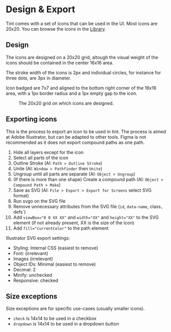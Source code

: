 
<Meta title="Iconography/Design & Export" />

# Design & Export

Tint comes with a set of icons that can be used in the UI. Most icons are 20x20.
You can browse the icons in the
[Library](?path=/docs/iconography-library--docs).

## Design

The icons are designed on a 20x20 grid, altough the visual weight of the icons
should be contained in the center 16x16 area.

The stroke width of the icons is 2px and individual circles, for instance for
three dots, are 3px in diameter.

Icon badged are 7x7 and aligned to the bottom right corner of the 16x16 area,
with a 1px border radius and a 1px empty gap to the icon.

<Figure src={image} alt="The icon grid">
  The 20x20 grid on which icons are designed.
</Figure>

## Exporting icons

This is the process to export an icon to be used in tint. The process is aimed
at Adobe Illustrator, but can be adapted to other tools. Figma is not
recommended as it does not export compound paths as one path.

1. Hide all layers except for the icon
2. Select all parts of the icon
3. Outline Stroke (AI: `Path > Outline Stroke`)
4. Unite (AI: `Window > Pathfinder` then `Unite`)
5. Ungroup until all parts are separate (AI: `Object > Ungroup`)
6. (If there is more than one shape) Create a compound path (AI:
   `Object > Compound Path > Make`)
7. Save as SVG (AI: `File > Export > Export for Screens` select SVG format)
8. Run svgo on the SVG file
9. Remove unnecessary attributes from the SVG file (`id`, `data-name`,
   class`, `defs`)
10. Add `viewBox="0 0 XX XX"` and `width="XX"` and `height="XX"` to the SVG
    element (if not already present, XX is the size of the icon)
11. Add `fill="currentColor"` to the path element

Illustrator SVG export settings:

- Styling: Internal CSS (easiest to remove)
- Font: (irrelevant)
- Images (irrelevant)
- Object IDs: Minimal (easiest to remove)
- Decimal: 2
- Minify: unchecked
- Responsive: checked

## Size exceptions

Size exceptions are for specific use-cases (usually smaller icons).

- `check` is 14x14 to be used in a checkbox
- `dropdown` is 14x14 to be used in a dropdown button
